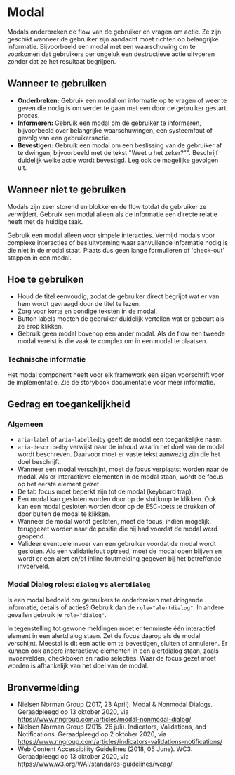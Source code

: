 
# Modal

<StorybookComponent variant="confirm" />

Modals onderbreken de flow van de gebruiker en vragen om actie. Ze zijn geschikt wanneer de gebruiker zijn aandacht moet richten op belangrijke informatie. Bijvoorbeeld een modal met een waarschuwing om te voorkomen dat gebruikers per ongeluk een destructieve actie uitvoeren zonder dat ze het resultaat begrijpen.

## Wanneer te gebruiken

- **Onderbreken:** Gebruik een modal om informatie op te vragen of weer te geven die nodig is om verder te gaan met een door de gebruiker gestart proces.
- **Informeren:** Gebruik een modal om de gebruiker te informeren, bijvoorbeeld over belangrijke waarschuwingen, een systeemfout of gevolg van een gebruikersactie.
- **Bevestigen:** Gebruik een modal om een beslissing van de gebruiker af te dwingen, bijvoorbeeld met de tekst "Weet u het zeker?"". Beschrijf duidelijk welke actie wordt bevestigd. Leg ook de mogelijke gevolgen uit.

## Wanneer niet te gebruiken

Modals zijn zeer storend en blokkeren de flow totdat de gebruiker ze verwijdert. Gebruik een modal alleen als de informatie een directe relatie heeft met de huidige taak.

Gebruik een modal alleen voor simpele interacties. Vermijd modals voor complexe interacties of besluitvorming waar aanvullende informatie nodig is die niet in de modal staat. Plaats dus geen lange formulieren of 'check-out' stappen in een modal.

## Hoe te gebruiken

- Houd de titel eenvoudig, zodat de gebruiker direct begrijpt wat er van hem wordt gevraagd door de titel te lezen.
- Zorg voor korte en bondige teksten in de modal.
- Button labels moeten de gebruiker duidelijk vertellen wat er gebeurt als ze erop klikken.
- Gebruik geen modal bovenop een ander modal. Als de flow een tweede modal vereist is die vaak te complex om in een modal te plaatsen.

### Technische informatie

Het modal component heeft voor elk framework een eigen voorschrift voor de implementatie. Zie de storybook documentatie voor meer informatie.

## Gedrag en toegankelijkheid

### Algemeen

- `aria-label` of `aria-labelledby` geeft de modal een toegankelijke naam.
- `aria-describedby` verwijst naar de inhoud waarin het doel van de modal wordt beschreven. Daarvoor moet er vaste tekst aanwezig zijn die het doel beschrijft.
- Wanneer een modal verschijnt, moet de focus verplaatst worden naar de modal. Als er interactieve elementen in de modal staan, wordt de focus op het eerste element gezet.
- De tab focus moet beperkt zijn tot de modal (keyboard trap).
- Een modal kan gesloten worden door op de sluitknop te klikken. Ook kan een modal gesloten worden door op de ESC-toets te drukken of door buiten de modal te klikken.
- Wanneer de modal wordt gesloten, moet de focus, indien mogelijk, teruggezet worden naar de positie die hij had voordat de modal werd geopend.
- Valideer eventuele invoer van een gebruiker voordat de modal wordt gesloten. Als een validatiefout optreed, moet de modal open blijven en wordt er een alert en/of inline foutmelding gegeven bij het betreffende invoerveld.

### Modal Dialog roles: `dialog` vs `alertdialog`

Is een modal bedoeld om gebruikers te onderbreken met dringende informatie, details of acties? Gebruik dan de `role="alertdialog"`. In andere gevallen gebruik je `role="dialog"`.

In tegenstelling tot gewone meldingen moet er tenminste één interactief element in een alertdialog staan. Zet de focus daarop als de modal verschijnt. Meestal is dit een actie om te bevestigen, sluiten of annuleren. Er kunnen ook andere interactieve elementen in een alertdialog staan, zoals invoervelden, checkboxen en radio selecties. Waar de focus gezet moet worden is afhankelijk van het doel van de modal.

## Bronvermelding

- Nielsen Norman Group (2017, 23 April). Modal & Nonmodal Dialogs. Geraadpleegd op 13 oktober 2020, via https://www.nngroup.com/articles/modal-nonmodal-dialog/
- Nielsen Norman Group (2015, 26 juli). Indicators, Validations, and Notifications. Geraadpleegd op 2 oktober 2020, via https://www.nngroup.com/articles/indicators-validations-notifications/
- Web Content Accessibility Guidelines (2018, 05 June). WC3. Geraadpleegd op 13 oktober 2020, via https://www.w3.org/WAI/standards-guidelines/wcag/
